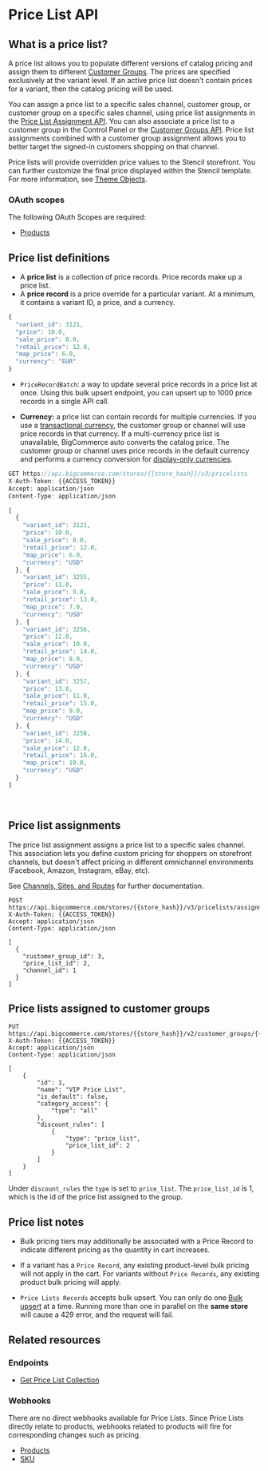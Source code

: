 # Price List API

## What is a price list?

A price list allows you to populate different versions of catalog pricing and assign them to different [Customer Groups](/docs/rest-management/customers-v2/customer-groups). The prices are specified exclusively at the variant level. If an active price list doesn't contain prices for a variant, then the catalog pricing will be used.


You can assign a price list to a specific sales channel, customer group, or customer group on a specific sales channel, using price list assignments in the [Price List Assignment API](/docs/rest-management/price-lists/price-lists-assignments#create-price-list-assignments). You can also associate a price list to a customer group in the Control Panel or the [Customer Groups API](/docs/rest-management/customers-v2/customer-groups). Price list assignments combined with a customer group assignment allows you to better target the signed-in customers shopping on that channel.


Price lists will provide overridden price values to the Stencil storefront. You can further customize the final price displayed within the Stencil template. For more information, see [Theme Objects](/stencil-docs/reference-docs/global-objects-and-properties).

### OAuth scopes
The following OAuth Scopes are required:
* [Products](/api-docs/getting-started/api-accounts#oauth-scopes)

## Price list definitions
* A **price list** is a collection of price records. Price records make up a price list.
* A **price record** is a price override for a particular variant. At a minimum, it contains a variant ID, a price, and a currency.

```js showLineNumbers copy
{
  "variant_id": 3121,
  "price": 10.0,
  "sale_price": 8.0,
  "retail_price": 12.0,
  "map_price": 6.0,
  "currency": "EUR"
}
```

- `PriceRecordBatch`: a way to update several price records in a price list at once. Using this bulk upsert endpoint, you can upsert up to 1000 price records in a single API call.

- **Currency:** a price list can contain records for multiple currencies. If you use a [transactional currency](/api-docs/multi-currency/guide/introduction#display-vs-transactional), the customer group or channel will use price records in that currency. If a multi-currency price list is unavailable, BigCommerce auto converts the catalog price. The customer group or channel uses price records in the default currency and performs a currency conversion for [display-only currencies](/api-docs/multi-currency/guide/introduction#display-vs-transactional).

```js filename="Example request: Get all price lists" showLineNumbers copy
GET https://api.bigcommerce.com/stores/{{store_hash}}/v3/pricelists
X-Auth-Token: {{ACCESS_TOKEN}}
Accept: application/json
Content-Type: application/json

[
  {
    "variant_id": 3121,
    "price": 10.0,
    "sale_price": 8.0,
    "retail_price": 12.0,
    "map_price": 6.0,
    "currency": "USD"
  }, {
    "variant_id": 3255,
    "price": 11.0,
    "sale_price": 9.0,
    "retail_price": 13.0,
    "map_price": 7.0,
    "currency": "USD"
  }, {
    "variant_id": 3256,
    "price": 12.0,
    "sale_price": 10.0,
    "retail_price": 14.0,
    "map_price": 8.0,
    "currency": "USD"
  }, {
    "variant_id": 3257,
    "price": 13.0,
    "sale_price": 11.0,
    "retail_price": 15.0,
    "map_price": 9.0,
    "currency": "USD"
  }, {
    "variant_id": 3258,
    "price": 14.0,
    "sale_price": 12.0,
    "retail_price": 16.0,
    "map_price": 10.0,
    "currency": "USD"
  }
]
```
&nbsp;

## Price list assignments

The price list assignment assigns a price list to a specific sales channel. This association lets you define custom pricing for shoppers on storefront channels, but doesn't affect pricing in different omnichannel environments (Facebook, Amazon, Instagram, eBay, etc). 

See [Channels, Sites, and Routes](/docs/rest-management/channels) for further documentation.

```http filename="Example request: Create a price list assignment" showLineNumbers copy
POST https://api.bigcommerce.com/stores/{{store_hash}}/v3/pricelists/assignments
X-Auth-Token: {{ACCESS_TOKEN}}
Accept: application/json
Content-Type: application/json

[
  {
    "customer_group_id": 3,
    "price_list_id": 2,
    "channel_id": 1
  }
]
```

## Price lists assigned to customer groups 

```http filename="Example request: Assign a price list to a customer group" showLineNumbers copy
PUT https://api.bigcommerce.com/stores/{{store_hash}}/v2/customer_groups/{{customer_group_id}}
X-Auth-Token: {{ACCESS_TOKEN}}
Accept: application/json
Content-Type: application/json

[
    {
        "id": 1,
        "name": "VIP Price List",
        "is_default": false,
        "category_access": {
            "type": "all"
        },
        "discount_rules": [
            {
                "type": "price_list",
                "price_list_id": 2
            }
        ]
    }
]
```

Under `discount_rules` the `type` is set to `price_list`. The `price_list_id` is 1, which is the id of the price list assigned to the group.

## Price list notes

- Bulk pricing tiers may additionally be associated with a Price Record to indicate different pricing as the quantity in cart increases.

- If a variant has a `Price Record`, any existing product-level bulk pricing will not apply in the cart. For variants without `Price Records`, any existing product bulk pricing will apply.

- `Price Lists Records` accepts bulk upsert. You can only do one [Bulk upsert](/docs/rest-management/price-lists/price-lists-records#upsert-price-list-records) at a time. Running more than one in parallel on the **same store** will cause a 429 error, and the request will fail.

## Related resources

### Endpoints
* [Get Price List Collection](/docs/rest-management/price-lists#get-all-price-lists)

### Webhooks
There are no direct webhooks available for Price Lists. Since Price Lists directly relate to products, webhooks related to products will fire for corresponding changes such as pricing.

* [Products](/api-docs/getting-started/webhooks/webhook-events#webhook-events_products)
* [SKU](/api-docs/getting-started/webhooks/webhook-events#webhook-events_sku)
